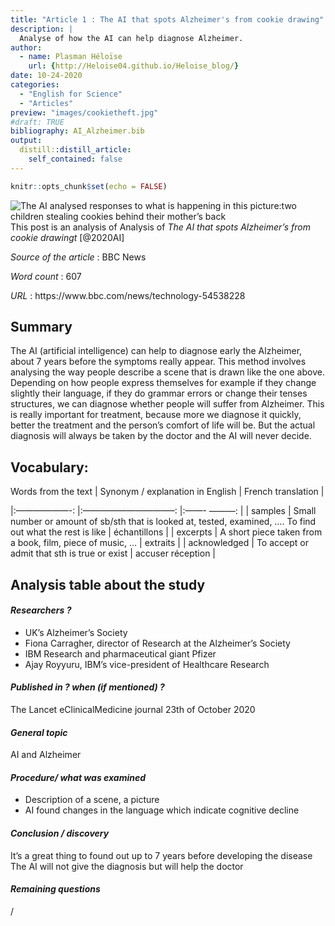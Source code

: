 ```yaml
---
title: "Article 1 : The AI that spots Alzheimer's from cookie drawing"
description: |
  Analyse of how the AI can help diagnose Alzheimer.
author:
  - name: Plasman Héloïse
    url: {http://Heloise04.github.io/Heloise_blog/}
date: 10-24-2020
categories:
  - "English for Science"
  - "Articles"
preview: "images/cookietheft.jpg"
#draft: TRUE
bibliography: AI_Alzheimer.bib
output: 
  distill::distill_article:
    self_contained: false
---
```


```r
knitr::opts_chunk$set(echo = FALSE)
```

![The AI analysed responses to what is happening in this picture:two children stealing cookies behind their mother's back](images/cookietheft.jpg)
This post is an analysis of Analysis of *The AI that spots Alzheimer's from cookie drawingt*
[@2020AI]

_Source of the article_ : BBC News

_Word count_ : 607

_URL_ : https://www.bbc.com/news/technology-54538228  


## Summary 

The AI (artificial intelligence) can help to diagnose early the Alzheimer, about 7 years before the symptoms really appear. 
This method involves analysing the way people describe a scene that is drawn like the one above. Depending on how people express themselves for example if they change slightly their language, if they do grammar errors or change their tenses structures, we can diagnose whether people will suffer from Alzheimer.
This is really important for treatment, because more we diagnose it quickly, better the treatment and the person's comfort of life will be. 
But the actual diagnosis will always be taken by the doctor and the AI will never decide.


## Vocabulary: 

| Words from the text 	| Synonym / explanation in English 	| French translation |
|:-------------------:	|:--------------------------------:	|:------- ---------:	|
|      samples     	|       Small number or amount of sb/sth that is looked at, tested, examined, …. To find out what the rest is like            	| échantillons |
|         excerpts          	|       A short piece taken from a book, film, piece of music, ...            	| extraits |
|      acknowledged     	|       To accept or admit that sth is true or exist            	| accuser réception |


## Analysis table about the study


#### *Researchers ?*
* UK's Alzheimer's Society
* Fiona Carragher, director of Research at the Alzheimer's Society
* IBM Research and pharmaceutical giant Pfizer
* Ajay Royyuru, IBM's vice-president of Healthcare Research

#### *Published in ? when (if mentioned) ?*
The Lancet eClinicalMedicine journal 
23th of October 2020


#### *General topic*
AI and Alzheimer


#### *Procedure/ what was examined* 
* Description of a scene, a picture 
* AI found changes in the language which indicate cognitive decline


#### *Conclusion / discovery* 
It’s a great thing to found out up to 7 years before developing the disease
The AI will not give the diagnosis but will help the doctor 


#### *Remaining questions*
/
